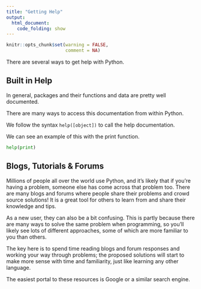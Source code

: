 ```yaml
---
title: "Getting Help"
output:
  html_document:
    code_folding: show
---
```


```r
knitr::opts_chunk$set(warning = FALSE,
                      comment = NA)
```

There are several ways to get help with Python.

## Built in Help

In general, packages and their functions and data are pretty well documented.

There are many ways to access this documentation from within Python.

We follow the syntax `help([object])` to call the help documentation.

We can see an example of this with the print function.

```python
help(print)
```

## Blogs, Tutorials & Forums

Millions of people all over the world use Python, and it's likely that if you're having a problem, someone else has come across that problem too. There are many blogs and forums where people share their problems and crowd source solutions! It is a great tool for others to learn from and share their knowledge and tips.

As a new user, they can also be a bit confusing. This is partly because there are many ways to solve the same problem when programming, so you’ll likely see lots of different approaches, some of which are more familiar to you than others. 

The key here is to spend time reading blogs and forum responses and working your way through problems; the proposed solutions will start to make more sense with time and familiarity, just like learning any other language.

The easiest portal to these resources is Google or a similar search engine.
